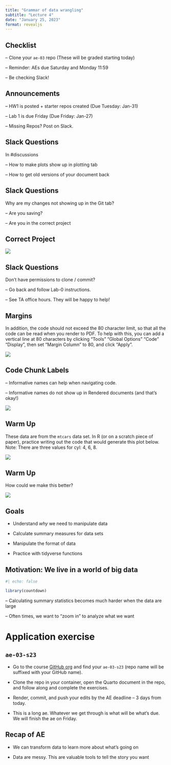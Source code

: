 ```yaml
---
title: "Grammar of data wrangling"
subtitle: "Lecture 4"
date: "January 25, 2023"
format: revealjs
---
```


## Checklist

-- Clone your `ae-03` repo (These will be graded starting today)

-- Reminder: AEs due Saturday and Monday 11:59

-- Be checking Slack!

## Announcements 

-- HW1 is posted + starter repos created (Due Tuesday: Jan-31)

-- Lab 1 is due Friday (Due Friday: Jan-27)

-- Missing Repos? Post on Slack. 

## Slack Questions 

In #discussions 

-- How to make plots show up in plotting tab 

-- How to get old versions of your document back

## Slack Questions 

Why are my changes not showing up in the Git tab? 

-- Are you saving? 

-- Are you in the correct project

## Correct Project 

![](images/05-data-wrangling/project.png){fig-align="center"}

## Slack Questions 

Don't have permissions to clone / commit? 

-- Go back and follow Lab-0 instructions. 

-- See TA office hours. They will be happy to help!

## Margins

In addition, the code should not exceed the 80 character limit, so that all the code can be read when you render to PDF. To help with this, you can add a vertical line at 80 characters by clicking "Tools" "Global Options" "Code" "Display", then set "Margin Column" to 80, and click "Apply".

![](images/05-data-wrangling/marginline.png){fig-align="center"}

## Code Chunk Labels

-- Informative names can help when navigating code.

-- Informative names do not show up in Rendered documents (and that's okay!)

![](images/05-data-wrangling/codechunklabel.png){fig-align="center"}

## Warm Up

These data are from the `mtcars` data set. In R (or on a scratch piece of paper), practice writing out the code that would generate this plot below. Note: There are three values for cyl: 4, 6, 8.

![](images//warmup.png){fig-align="center"}

## Warm Up

How could we make this better? 

![](images/05-data-wrangling/warmup.png){fig-align="center"}


## Goals

-   Understand *why* we need to manipulate data

-   Calculate summary measures for data sets

-   Manipulate the format of data

-   Practice with tidyverse functions




## Motivation: We live in a world of big data

```r
#| echo: false

library(countdown)
```

-- Calculating summary statistics becomes much harder when the data are large 

-- Often times, we want to "zoom in" to analyze what we want


# Application exercise

## `ae-03-s23`

-   Go to the course [GitHub org](https://github.com/sta199-s23-2) and find your `ae-03-s23` (repo name will be suffixed with your GitHub name).

-   Clone the repo in your container, open the Quarto document in the repo, and follow along and complete the exercises.

-   Render, commit, and push your edits by the AE deadline -- 3 days from today.

-   This is a long ae. Whatever we get through is what will be what's due. We will finish the ae on Friday. 

## Recap of AE {.smaller}

-   We can transform data to learn more about what's going on

-   Data are messy. This are valuable tools to tell the story you want
